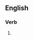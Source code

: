 ==English==

===Verb===
{{head|en|present participle}}

# {{present participle of|pulsate|lang=en|nocat=1}}